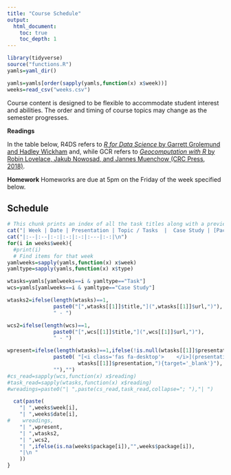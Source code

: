 ```yaml
---
title: "Course Schedule"
output:
  html_document:
    toc: true
    toc_depth: 1
---
```


```r
library(tidyverse)
source("functions.R")
yamls=yaml_dir()

yamls=yamls[order(sapply(yamls,function(x) x$week))]
weeks=read_csv("weeks.csv")
```

Course content is designed to be flexible to accommodate student interest and abilities.  The order and timing of course topics may change as the semester progresses.  

**Readings**

In the table below, R4DS refers to [_R for Data Science_ by Garrett Grolemund and Hadley Wickham](http://r4ds.had.co.nz) and, while GCR refers to [_Geocomputation with R_ by Robin Lovelace, Jakub Nowosad, and Jannes Muenchow (CRC Press, 2018)](https://geocompr.robinlovelace.net/).

**Homework**
Homeworks are due at 5pm on the Friday of the week specified below.


## Schedule

```r
# This chunk prints an index of all the task titles along with a preview of the sub-tasks 
cat("| Week | Date | Presentation | Topic / Tasks  |  Case Study | [Package Present](PackageIntro.html) |\n")
cat("|:--|:--|:-:|:-:|:-:|:---|:-:|\n") 
for(i in weeks$week){
  #print(i)
  # Find items for that week
yamlweeks=sapply(yamls,function(x) x$week)
yamltype=sapply(yamls,function(x) x$type)

wtasks=yamls[yamlweeks==i & yamltype=="Task"]
wcs=yamls[yamlweeks==i & yamltype=="Case Study"]

wtasks2=ifelse(length(wtasks)==1, 
               paste0("[",wtasks[[1]]$title,"](",wtasks[[1]]$url,")"), 
               " - ")

wcs2=ifelse(length(wcs)==1, 
               paste0("[",wcs[[1]]$title,"](",wcs[[1]]$url,")"), 
               " - ")

wpresent=ifelse(length(wtasks)==1,ifelse(!is.null(wtasks[[1]]$presentation), 
               paste0( "[<i class='fas fa-desktop'>    </i>](presentations/",
                       wtasks[[1]]$presentation,"){target='_blank'}"), 
               ""),"")
#cs_read=sapply(wcs,function(x) x$reading)
#task_read=sapply(wtasks,function(x) x$reading)
#wreadings=paste0("| ",paste(cs_read,task_read,collapse="; "),"| ")

  cat(paste(
    "| ",weeks$week[i],
    "| ",weeks$date[i],
#    wreadings,
    "| ",wpresent,
    "| ",wtasks2,
    "| ",wcs2,
    "| ",ifelse(is.na(weeks$package[i]),"",weeks$package[i]),
    "|\n "
    ))
}
```
